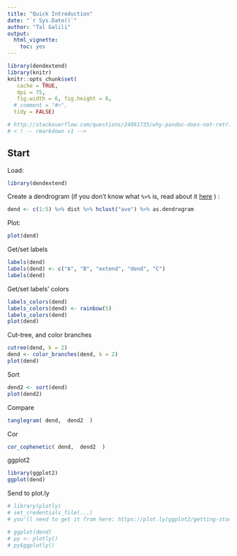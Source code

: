 ---
title: "Quick Introduction"
date: "`r Sys.Date()`"
author: "Tal Galili"
output: 
  html_vignette: 
    toc: yes
---
<!--
%\VignetteEngine{knitr::rmarkdown}
%\VignetteIndexEntry{A quick introduction to dendextend (start here)}
-->


```{r, echo = FALSE, message = FALSE, warning=FALSE}
library(dendextend)
library(knitr)
knitr::opts_chunk$set(
   cache = TRUE,
   dpi = 75,
   fig.width = 6, fig.height = 6,
  # comment = "#>",
  tidy = FALSE)

# http://stackoverflow.com/questions/24091735/why-pandoc-does-not-retrieve-the-image-file
# < ! -- rmarkdown v1 -->

```



Start
------------------------------

Load:

```{r}
library(dendextend)
```


Create a dendrogram (if you don't know what `%>%` is, read about it [here](https://CRAN.R-project.org/package=magrittr/vignettes/magrittr.html) ) :

```{r}
dend <- c(1:5) %>% dist %>% hclust("ave") %>% as.dendrogram
```

Plot:

```{r}
plot(dend)
```

Get/set labels

```{r}
labels(dend)
labels(dend) <- c("A", "B", "extend", "dend", "C")
labels(dend)
```

Get/set labels' colors

```{r}
labels_colors(dend)
labels_colors(dend) <- rainbow(5)
labels_colors(dend)
plot(dend)
```


Cut-tree, and color branches

```{r}
cutree(dend, k = 2)
dend <- color_branches(dend, k = 2)
plot(dend)
```


Sort

```{r}
dend2 <- sort(dend)
plot(dend2)
```

Compare

```{r}
tanglegram( dend,  dend2  )
```

Cor

```{r}
cor_cophenetic( dend,  dend2  )
```


ggplot2

```{r}
library(ggplot2)
ggplot(dend) 
```

Send to plot.ly

```{r}

# library(plotly)
# set_credentials_file(...) 
# you'll need to get it from here: https://plot.ly/ggplot2/getting-started/

# ggplot(dend)
# py <- plotly()
# py$ggplotly()

```








